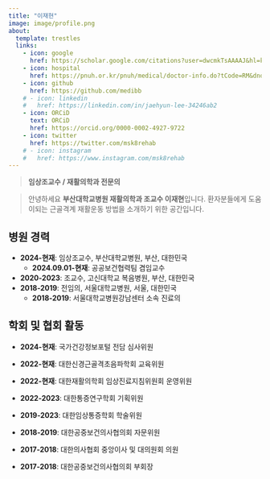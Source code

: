 ```yaml
---
title: "이재현"
image: image/profile.png
about: 
  template: trestles
  links:
    - icon: google
      href: https://scholar.google.com/citations?user=dwcmkTsAAAAJ&hl=ko
    - icon: hospital
      href: https://pnuh.or.kr/pnuh/medical/doctor-info.do?tCode=RM&dno=103486
    - icon: github
      href: https://github.com/medibb
    # - icon: linkedin
    #   href: https://linkedin.com/in/jaehyun-lee-34246ab2
    - icon: ORCiD
      text: ORCiD
      href: https://orcid.org/0000-0002-4927-9722
    - icon: twitter
      href: https://twitter.com/msk8rehab
    # - icon: instagram
    #   href: https://www.instagram.com/msk8rehab
---
```


> **임상조교수 / 재활의학과 전문의**

> 안녕하세요 **부산대학교병원 재활의학과 조교수 이재현**입니다. 환자분들에게 도움이되는 근골격계 재활운동 방법을 소개하기 위한 공간입니다.

## 병원 경력

-   **2024-현재**: 임상조교수, 부산대학교병원, 부산, 대한민국
    -   **2024.09.01-현재**: 공공보건협력팀 겸임교수
-   **2020-2023**: 조교수, 고신대학교 복음병원, 부산, 대한민국
-   **2018-2019**: 전임의, 서울대학교병원, 서울, 대한민국
    -   **2018-2019**: 서울대학교병원강남센터 소속 진료의

## 학회 및 협회 활동

-   **2024-현재**: 국가건강정보포털 전담 심사위원

-   **2022-현재**: 대한신경근골격초음파학회 교육위원

-   **2022-현재**: 대한재활의학회 임상진료지침위원회 운영위원

-   **2022-2023**: 대한통증연구학회 기획위원

-   **2019-2023**: 대한임상통증학회 학술위원

-   **2018-2019**: 대한공중보건의사협의회 자문위원

-   **2017-2018**: 대한의사협회 중앙이사 및 대의원회 의원

-   **2017-2018**: 대한공중보건의사협의회 부회장
